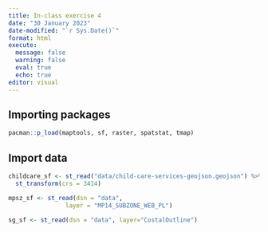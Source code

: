 ```yaml
---
title: In-class exercise 4
date: "30 January 2023"
date-modified: "`r Sys.Date()`"
format: html
execute: 
  message: false
  warning: false
  eval: true
  echo: true
editor: visual
---
```


## Importing packages

```r
pacman::p_load(maptools, sf, raster, spatstat, tmap)
```

## Import data

```r
childcare_sf <- st_read("data/child-care-services-geojson.geojson") %>%
  st_transform(crs = 3414)
```

```r
mpsz_sf <- st_read(dsn = "data", 
                layer = "MP14_SUBZONE_WEB_PL")
```

```r
sg_sf <- st_read(dsn = "data", layer="CostalOutline")
```
